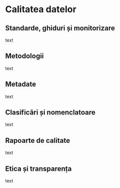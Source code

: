 # Calitatea datelor {#cap7}

## Standarde, ghiduri și monitorizare

text

## Metodologii

text

## Metadate

text

## Clasificări și nomenclatoare

text

## Rapoarte de calitate

text

## Etica și transparența

text

